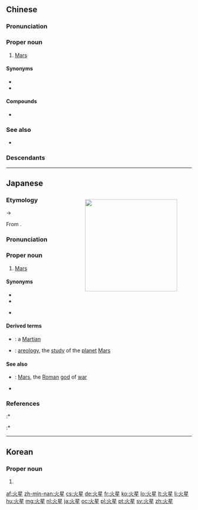 ==Chinese==
{{zh-forms}}
{{wikipedia|lang=zh}}

===Pronunciation===
{{zh-pron
|m=Huǒxīng
|c=fo2 sing1
|h=pfs=Fó-sên
|md=Huŏ-sĭng
|mn=qz:Hér-chhiⁿ/tp,xm:Hé-chhiⁿ/kh,zz:Hóe-chheⁿ
|w=2hu xin
|mc=y
|oc=y
|cat=pn
}}

===Proper noun===
{{zh-proper noun}}

# {{lb|zh|astronomy}} [[Mars]]

====Synonyms====
* {{zh-l|熒惑/荧惑}}
* {{zh-l|熒惑星/荧惑星}}

====Compounds====
* {{zh-l|火星人}}

===See also===
* {{list:planets of the Solar System/zh}}

===Descendants===
{{CJKV|火星|かせい|화성|Hỏa Tinh}}

{{topics|zh|Planets of the Solar System}}

----

==Japanese==
<div style="float:right;">
{{wikipedia|lang=ja}}
{{wikipedia|Mars}}
[[File:Mars_and_Tharsis_-_GPN-2000-000928.jpg|thumb|250px|{{lang|ja|火星}}]]
</div>
{{ja-kanjitab|か|せい|yomi=o}}

===Etymology===
{{IPAchar|/kwaseː/}} → {{IPAchar|/kaseː/}}

From {{etyl|ltc|ja|sort=かせい}} {{m|zh|火星|tr=xwa<sup>X</sup> seng|lit=fire star|pos=in reference to {{w|Wu Xing}}}}.

===Pronunciation===
{{ja-pron|yomi=ko|かせい|acc=0|acc_ref=DJR}}

===Proper noun===
{{ja-pos|かせい|proper|hhira=くわせい}}

# {{lb|ja|sort=かせい|astronomy}} [[Mars]]

====Synonyms====
* {{ja-l|マース||Māsu}}
* {{ja-l|マーズ||Māzu}}
* {{qualifier|archaic}} {{ja-r|火曜|^かよう}}

====Derived terms====
* {{ja-r|火星人|^かせいじん}}: a [[Martian]]
* {{ja-r|火星学|^かせいがく}}: [[areology]], the [[study]] of the [[planet]] [[Mars]]

====See also====
* {{l|ja|マールス|tr=''Mārusu''}}: [[Mars]], the [[Roman]] [[god]] of [[war]]
* {{list:planets of the Solar System/ja|sort=かせい}}

===References===
<references/>
:* {{R:Kokugo Dai Jiten}}
:* {{R:Shogakukan}}

{{topics|ja|Planets of the Solar System}}

----

==Korean==
{{ko-hanjatab}}

===Proper noun===
{{ko-noun|rv=Hwaseong|hangeul=화성}}

# {{hanja form of|화성|Mars}}

[[af:火星]]
[[zh-min-nan:火星]]
[[cs:火星]]
[[de:火星]]
[[fr:火星]]
[[ko:火星]]
[[lo:火星]]
[[lt:火星]]
[[li:火星]]
[[hu:火星]]
[[mg:火星]]
[[nl:火星]]
[[ja:火星]]
[[oc:火星]]
[[pl:火星]]
[[pt:火星]]
[[sv:火星]]
[[zh:火星]]